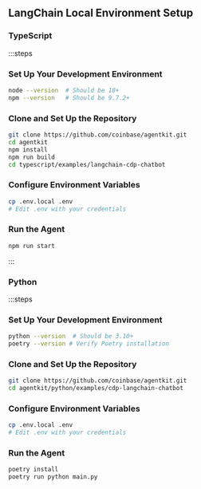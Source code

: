 
## LangChain Local Environment Setup

### TypeScript

:::steps
### Set Up Your Development Environment

```bash [Terminal]
node --version  # Should be 18+
npm --version   # Should be 9.7.2+
```

### Clone and Set Up the Repository

```bash [Terminal]
git clone https://github.com/coinbase/agentkit.git
cd agentkit
npm install
npm run build
cd typescript/examples/langchain-cdp-chatbot
```

### Configure Environment Variables

```bash [Terminal]
cp .env.local .env
# Edit .env with your credentials
```

### Run the Agent

```bash [Terminal]
npm run start
```
:::

### Python

:::steps
### Set Up Your Development Environment

```bash [Terminal]
python --version  # Should be 3.10+
poetry --version # Verify Poetry installation
```

### Clone and Set Up the Repository

```bash [Terminal]
git clone https://github.com/coinbase/agentkit.git
cd agentkit/python/examples/cdp-langchain-chatbot
```

### Configure Environment Variables

```bash [Terminal]
cp .env.local .env
# Edit .env with your credentials
```

### Run the Agent

```bash [Terminal]
poetry install
poetry run python main.py
```